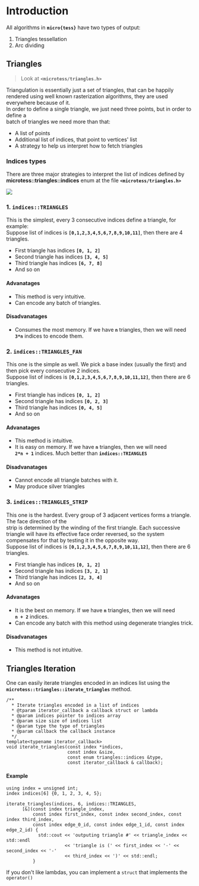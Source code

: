 # Introduction

All algorithms in **`micro{tess}`** have two types of output:
1. Triangles tessellation
2. Arc dividing

## Triangles

> Look at **`<microtess/triangles.h>`**

Triangulation is essentially just a set of triangles, that can be happily rendered using well 
known rasterization algorithms, they are used everywhere because of it.  
In order to define a single triangle, we just need three points, but in order to define a  
batch of triangles we need more than that:
- A list of points 
- Additional list of indices, that point to vertices' list
- A strategy to help us interpret how to fetch triangles

### Indices types
There are three major strategies to interpret the list of indices defined by  
**microtess::triangles::indices** enum at the file **`<microtess/triangles.h>`**  

<Image src='/images/tess/triangles.gif' className='w-3/4 h-fit mx-auto my-10' imgClass='p-5'  />

### 1. **`indices::TRIANGLES`**
This is the simplest, every 3 consecutive indices define a triangle, for example:  
Suppose list of indices is **`[0,1,2,3,4,5,6,7,8,9,10,11]`**, then there are 4 triangles.
- First triangle has indices **`[0, 1, 2]`**
- Second triangle has indices **`[3, 4, 5]`**
- Third triangle has indices **`[6, 7, 8]`**
- And so on
#### **Advanatages**
- This method is very intuitive.
- Can encode any batch of triangles.

#### **Disadvanatages**
- Consumes the most memory. If we have **`n`** triangles, then we will need **`3*n`** indices to encode them.

### 2. **`indices::TRIANGLES_FAN`**
This one is the simple as well. We pick a base index (usually the first) and then pick every 
consecutive 2 indices.  
Suppose list of indices is **`[0,1,2,3,4,5,6,7,8,9,10,11,12]`**, then there are 6 triangles.
- First triangle has indices **`[0, 1, 2]`**
- Second triangle has indices **`[0, 2, 3]`**
- Third triangle has indices **`[0, 4, 5]`**
- And so on
#### **Advanatages**
- This method is intuitive. 
- It is easy on memory. If we have **`n`** triangles, then we will need  
**`2*n + 1`** indices. Much better than **`indices::TRIANGLES`**  
#### **Disadvanatages**  
- Cannot encode all triangle batches with it.
- May produce silver triangles

### 3. **`indices::TRIANGLES_STRIP`**
This one is the hardest. Every group of 3 adjacent vertices forms a triangle. The face direction of the  
strip is determined by the winding of the first triangle. Each successive triangle will have its effective 
face order reversed, so the system compensates for that by testing it in the opposite way.  
Suppose list of indices is **`[0,1,2,3,4,5,6,7,8,9,10,11,12]`**, then there are 6 triangles.
- First triangle has indices **`[0, 1, 2]`**
- Second triangle has indices **`[3, 2, 1]`**
- Third triangle has indices **`[2, 3, 4]`**
- And so on
#### **Advanatages**
- It is the best on memory. If we have **`n`** triangles, then we will need  
**`n + 2`** indices.
- Can encode any batch with this method using degenerate triangles trick.
#### **Disadvanatages**
- This method is not intuitive. 

## Triangles Iteration
One can easily iterate triangles encoded in an indices list using the **`microtess::triangles::iterate_triangles`** method.

```lang=cpp
/**
  * Iterate triangles encoded in a list of indices
  * @tparam iterator_callback a callback struct or lambda
  * @param indices pointer to indices array
  * @param size size of indices list
  * @param type the type of triangles
  * @param callback the callback instance
  */
template<typename iterator_callback>
void iterate_triangles(const index *indices,
                       const index &size,
                       const enum triangles::indices &type,
                       const iterator_callback & callback);

```

#### Example
```lang=cpp
using index = unsigned int;
index indices[6] {0, 1, 2, 3, 4, 5};

iterate_triangles(indices, 6, indices::TRIANGLES,
      [&](const index triangle_index, 
          const index first_index, const index second_index, const index third_index,
          const index edge_0_id, const index edge_1_id, const index edge_2_id) {
            std::cout << 'outputing triangle #' << triangle_index << std::endl
                      << 'triangle is (' << first_index << '-' << second_index << '-'
                      << third_index << ')' << std::endl;
          }
```
If you don't like lambdas, you can implement a `struct` that implements the `operator()`
